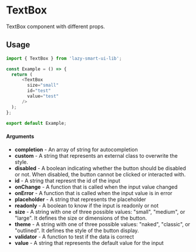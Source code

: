 # TextBox

TextBox component with different props.

## Usage

```ts
import { TextBox } from 'lazy-smart-ui-lib';

const Example = () => {
  return (
      <TextBox
        size="small"
        id="test"
        value="test"
      />
  );
};

export default Example;
```

#### Arguments

- **completion** - An array of string for autocompletion
- **custom** - A string that represents an external class to overwrite the style.
- **disabled** - A boolean indicating whether the button should be disabled or not. When disabled, the button cannot be clicked or interacted with.
- **id** - A string that represnt the id of the input
- **onChange** - A function that is called when the input value changed
- **onError** - A function that is called when the input value is in error
- **placeholder** - A string that represents the placeholder
- **readonly** - A boolean to know if the input is readonly or not
- **size** - A string with one of three possible values: "small", "medium", or "large". It defines the size or dimensions of the button.
- **theme** - A string with one of three possible values: "naked", "classic", or "outlined". It defines the style of the button display.
- **validator** - A function to test if the data is correct
- **value** - A string that represents the default value for the input
